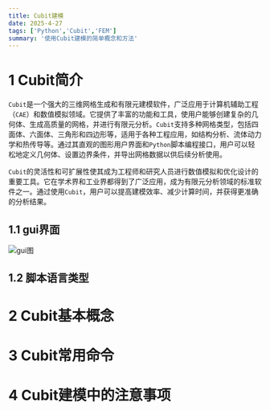 ```yaml
---
title: Cubit建模
date: 2025-4-27
tags: ['Python','Cubit','FEM']
summary: '使用Cubit建模的简单概念和方法'
---
```


# 1 Cubit简介

`Cubit`是一个强大的三维网格生成和有限元建模软件，广泛应用于计算机辅助工程（`CAE`）和数值模拟领域。它提供了丰富的功能和工具，使用户能够创建复杂的几何体、生成高质量的网格，并进行有限元分析。`Cubit`支持多种网格类型，包括四面体、六面体、三角形和四边形等，适用于各种工程应用，如结构分析、流体动力学和热传导等。通过其直观的图形用户界面和`Python`脚本编程接口，用户可以轻松地定义几何体、设置边界条件，并导出网格数据以供后续分析使用。

`Cubit`的灵活性和可扩展性使其成为工程师和研究人员进行数值模拟和优化设计的重要工具。它在学术界和工业界都得到了广泛应用，成为有限元分析领域的标准软件之一。通过使用`Cubit`，用户可以提高建模效率、减少计算时间，并获得更准确的分析结果。

## 1.1 gui界面

![gui图](https://imgur.com/HusQRGT.png)


## 1.2 脚本语言类型

# 2 Cubit基本概念

# 3 Cubit常用命令

# 4 Cubit建模中的注意事项